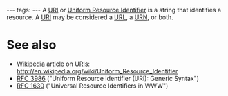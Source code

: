 ---
tags:
---
A [[URI]] or [[Uniform Resource Identifier]] is a string that identifies a resource. A [[URI]] may be considered a [[URL]], a [[URN]], or both.

= See also =

* [[Wikipedia]] article on [[URIs]]: http://en.wikipedia.org/wiki/Uniform_Resource_Identifier
* [[RFC 3986]] ("Uniform Resource Identifier (URI): Generic Syntax")
* [[RFC 1630]] ("Universal Resource Identifiers in WWW")
